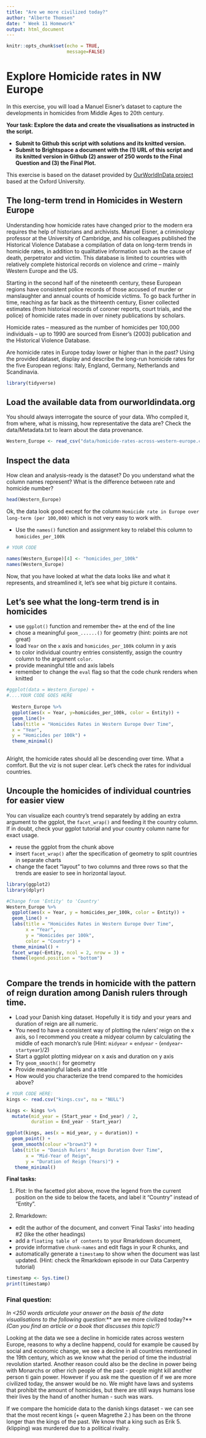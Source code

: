 ```yaml
---
title: "Are we more civilized today?"
author: "Alberte Thomsen"
date: " Week 11 Homework"
output: html_document
---
```


```r
knitr::opts_chunk$set(echo = TRUE,
                      message=FALSE)

```
#  Explore Homicide rates in NW Europe
In this exercise, you will load a Manuel Eisner's dataset to capture the developments in homicides from Middle Ages to 20th century. 

**Your task: Explore the data and create the visualisations as instructed in the script.** 

- **Submit to Github this script with solutions and its knitted version.**  
- **Submit to Brightspace a document with the (1) URL of this script and its knitted version in Github (2) answer of 250 words to the Final Question and (3) the Final Plot.**



This exercise is based on the dataset provided by [OurWorldInData project](https://ourworldindata.org/homicides) based at the Oxford University.

## The long-term trend in Homicides in Western Europe
Understanding how homicide rates have changed prior to the modern era requires the help of historians and archivists. Manuel Eisner, a criminology professor at the University of Cambridge, and his colleagues published the Historical Violence Database \href{https://cjrc.osu.edu/research/interdisciplinary/hvd}: a compilation of data on long-term trends in homicide rates, in addition to qualitative information such as the cause of death, perpetrator and victim. This database is limited to countries with relatively complete historical records on violence and crime – mainly Western Europe and the US.

Starting in the second half of the nineteenth century, these European regions have consistent police records of those accused of murder or manslaughter and annual counts of homicide victims. To go back further in time, reaching as far back as the thirteenth century, Eisner collected estimates (from historical records of coroner reports, court trials, and the police) of homicide rates made in over ninety publications by scholars.

Homicide rates – measured as the number of homicides per 100,000 individuals – up to 1990 are sourced from Eisner’s (2003) publication and the Historical Violence Database. 

Are homicide rates in Europe today lower or higher than in the past? Using the provided dataset, display and describe the long-run homicide rates for the five European regions: Italy, England, Germany, Netherlands and Scandinavia.

```r
library(tidyverse)
```

## Load the available data from ourworldindata.org
You should always interrogate the source of your data. Who compiled it, from where, what is missing, how representative the data are? Check the data/Metadata.txt to learn about the data provenance.

```r
Western_Europe <- read_csv("data/homicide-rates-across-western-europe.csv")
```

## Inspect the data
How clean and analysis-ready is the dataset? Do you understand what the column names represent? What is the difference between rate and homicide number?

```r
head(Western_Europe)
```

Ok, the data look good except for the column `Homicide rate in Europe over long-term (per 100,000)` which is not very easy to work with.

- Use the `names()` function and assignment key to relabel this column to `homicides_per_100k` 

```r
# YOUR CODE

names(Western_Europe)[4] <- "homicides_per_100k"
names(Western_Europe)

```

Now, that you have looked at what the data looks like and what it represents, and streamlined it, let's see what big picture it contains.

## Let's see what the long-term trend is in homicides
- use `ggplot()` function and remember the`+` at the end of the line
- chose a meaningful `geom_......()`  for geometry (hint: points are not great)
- load `Year` on the `x` axis and `homicides_per_100k` column in y axis
- to color individual country entries consistently, assign the country column to the argument `color`.
- provide meaningful title and axis labels
- remember to change the `eval` flag so that the code chunk renders when knitted 

```r
#ggplot(data = Western_Europe) + 
#....YOUR CODE GOES HERE
 
  Western_Europe %>% 
  ggplot(aes(x = Year, y=homicides_per_100k, color = Entity)) +
  geom_line()+
  labs(title = "Homicides Rates in Western Europe Over Time",
  x = "Year",
  y = "Homicides per 100k") +
  theme_minimal()
  
```
Alright, the homicide rates should all be descending over time. What a comfort. But the viz is not super clear. Let's check the rates for individual countries.

## Uncouple the homicides of individual countries for easier view
You can visualize each country's trend separately by adding an extra argument to the ggplot, the `facet_wrap()` and feeding it the country column. If in doubt, check your ggplot tutorial and your country column name for exact usage.

- reuse the ggplot from the chunk above
- insert `facet_wrap()` after the specification of geometry to split countries in separate charts
- change the facet "layout" to two columns and three rows so that the trends are easier to see in horizontal layout. 


```r

library(ggplot2)
library(dplyr)

#Change from 'Entity' to 'Country'
Western_Europe %>% 
  ggplot(aes(x = Year, y = homicides_per_100k, color = Entity)) +
  geom_line() +
  labs(title = "Homicides Rates in Western Europe Over Time",
       x = "Year",
       y = "Homicides per 100k",
       color = "Country") +  
  theme_minimal() +
  facet_wrap(~Entity, ncol = 2, nrow = 3) +
  theme(legend.position = "bottom") 
   
```

## Compare the trends in homicide with the pattern of reign duration among Danish rulers through time.
- Load your Danish king dataset. Hopefully it is tidy and your years and duration of reign are all numeric.
- You need to have a consistent way of plotting the rulers' reign on the x axis, so I recommend you create a midyear column by calculating the middle of each monarch's rule (Hint: `midyear` = `endyear` - (`endyear`-`startyear`)/2)
- Start a ggplot plotting midyear on x axis and duration on y axis
- Try `geom_smooth()` for geometry 
- Provide meaningful labels and a title
- How would you characterize the trend compared to the homicides above?

```r
# YOUR CODE HERE:
kings <- read.csv("kings.csv", na = "NULL")

kings <- kings %>%
  mutate(mid_year = (Start_year + End_year) / 2,
         duration = End_year - Start_year)

ggplot(kings, aes(x = mid_year, y = duration)) +
  geom_point() +
  geom_smooth(colour ="brown3") + 
  labs(title = "Danish Rulers' Reign Duration Over Time",
       x = "Mid-Year of Reign",
       y = "Duration of Reign (Years)") +
   theme_minimal() 
```
**Final tasks:**

1) Plot: In the facetted plot above, move the legend from the current position on the side to below the facets, and label it "Country" instead of "Entity".

2) Rmarkdown: 

  - edit the author of the document, and convert 'Final Tasks' into heading #2 (like the other headings) 
  - add a `floating table of contents` to your Rmarkdown document, 
  - provide informative `chunk-names` and edit flags in your R chunks, and
  - automatically generate a `timestamp` to show when the document was last updated. (Hint: check the Rmarkdown episode in our Data Carpentry tutorial)

```r
timestamp <- Sys.time()
print(timestamp)
```

###  Final question: 

*In <250 words articulate your answer on the basis of the data visualisations to the following question*:** are we more civilized today?** *(Can you find an article or a book that discusses this topic?)*

Looking at the data we see a decline in homicide rates across western Europe, reasons to why a decline happend, could for example be caused by social and economic change, we see a decline in all countries mentioned in the 19th century, which as we know what the period of time the industrial revolution started.  Another reason could also be the decline in power being with Monarchs or other rich people of the past - people might kill another person ti gain power.  However if you ask me the question of if we are more civilized today, the answer would be no. We might have laws and systems that prohibit the amount of homicides, but there are still ways humans lose their lives by the hand of another human - such was wars. 

If we compare the homicide data to the danish kings dataset - we can see that the most recent kings (+ queen Magrethe 2.) has been on the throne longer than the kings of the past. We know that a king such as Erik 5. (klipping) was murdered due to a political rivalry. 




